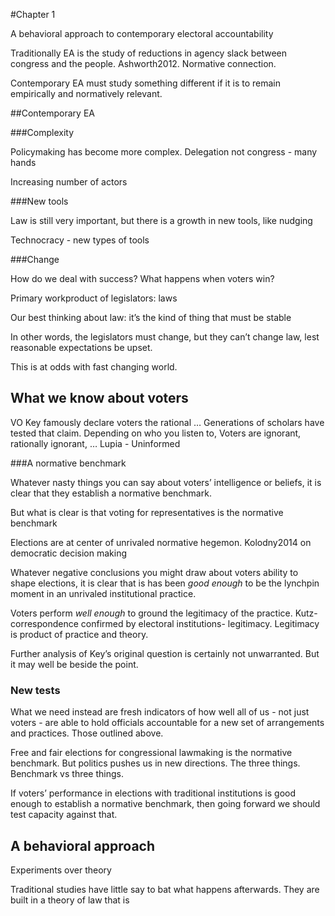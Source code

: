 #Chapter 1

A behavioral approach to contemporary electoral accountability 

Traditionally EA is the study of reductions in agency slack between congress and the people. Ashworth2012. Normative connection.

Contemporary EA must study something different if it is to remain empirically and normatively relevant. 

##Contemporary EA

###Complexity 

Policymaking has become more complex. Delegation not congress - many hands 

Increasing number of actors

###New tools 

Law is still very important, but there is a growth in new tools, like nudging  

Technocracy - new types of tools

###Change   

How do we deal with success? What happens when voters win? 

Primary workproduct of legislators: laws

Our best thinking about law: it’s the kind of thing that must be stable 

In other words, the legislators must change, but they can’t change law, lest reasonable expectations be upset. 

This is at odds with fast changing world. 

## What we know about voters

VO Key famously declare voters the rational … 
Generations of scholars have tested that claim. 
Depending on who you listen to, Voters are ignorant, rationally ignorant, …
Lupia - Uninformed 

###A normative benchmark

Whatever nasty things you can say about voters' intelligence or beliefs, it is clear that they establish a normative benchmark. 

But what is clear is that voting for representatives is the normative benchmark 

Elections are at center of unrivaled normative hegemon. Kolodny2014 on democratic decision making 

Whatever negative conclusions you might draw about voters ability to shape elections, it is clear that is has been *good enough* to be the lynchpin moment in an unrivaled institutional practice. 

Voters perform *well enough* to ground the legitimacy of the practice. Kutz- correspondence confirmed by electoral institutions- legitimacy. Legitimacy is product of practice and theory. 

Further analysis of Key’s original question is certainly not unwarranted. But it may well be beside the point.

### New tests 

What we need instead are fresh indicators of how well all of us - not just voters - are able to hold officials accountable for a new set of arrangements and practices. Those outlined above. 

Free and fair elections for congressional lawmaking is the normative benchmark. But politics pushes us in new directions. The three things. Benchmark vs three things. 

If voters' performance in elections with traditional institutions is good enough to establish a normative benchmark, then going forward we should test capacity against that. 

## A behavioral approach 

Experiments over theory 

Traditional studies have little say to bat what happens afterwards. They are built in a theory of law that is 




